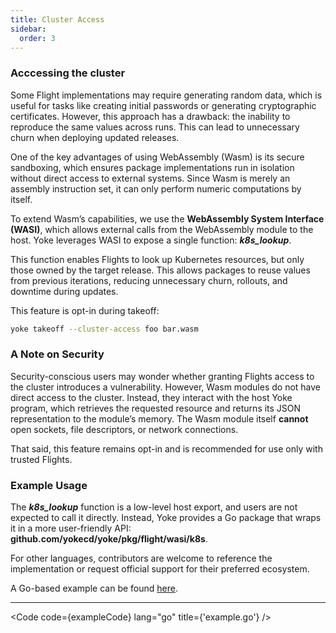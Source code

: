 ```yaml
---
title: Cluster Access
sidebar:
  order: 3
---
```


### Acccessing the cluster

Some Flight implementations may require generating random data, which is useful for tasks like creating initial passwords or generating cryptographic certificates. However, this approach has a drawback: the inability to reproduce the same values across runs. This can lead to unnecessary churn when deploying updated releases.

One of the key advantages of using WebAssembly (Wasm) is its secure sandboxing, which ensures package implementations run in isolation without direct access to external systems. Since Wasm is merely an assembly instruction set, it can only perform numeric computations by itself.

To extend Wasm’s capabilities, we use the **WebAssembly System Interface (WASI)**, which allows external calls from the WebAssembly module to the host. Yoke leverages WASI to expose a single function: ***k8s_lookup***.

This function enables Flights to look up Kubernetes resources, but only those owned by the target release. This allows packages to reuse values from previous iterations, reducing unnecessary churn, rollouts, and downtime during updates.

This feature is opt-in during takeoff:

```bash
yoke takeoff --cluster-access foo bar.wasm
```

### A Note on Security

Security-conscious users may wonder whether granting Flights access to the cluster introduces a vulnerability. However, Wasm modules do not have direct access to the cluster. Instead, they interact with the host Yoke program, which retrieves the requested resource and returns its JSON representation to the module’s memory. The Wasm module itself **cannot** open sockets, file descriptors, or network connections.

That said, this feature remains opt-in and is recommended for use only with trusted Flights.

### Example Usage

The ***k8s_lookup*** function is a low-level host export, and users are not expected to call it directly. Instead, Yoke provides a Go package that wraps it in a more user-friendly API: **github.com/yokecd/yoke/pkg/flight/wasi/k8s**.

For other languages, contributors are welcome to reference the implementation or request official support for their preferred ecosystem.

A Go-based example can be found [here](https://github.com/yokecd/examples/blob/main/flights/lookup/main.go).

---



<Code code={exampleCode} lang="go" title={'example.go'} />

